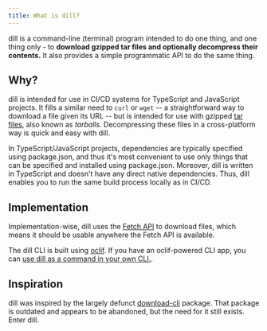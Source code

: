 ```yaml
---
title: What is dill?
---
```


dill is a command-line (terminal) program intended to do one thing, and one thing only - to **download gzipped tar files
and optionally decompress their contents.** It also provides a simple programmatic API to do the same thing.

## Why?

dill is intended for use in CI/CD systems for TypeScript and JavaScript projects. It fills a similar need to `curl` or
`wget` -- a straightforward way to download a file given its URL -- but is intended for use with gzipped [tar
files](https://en.wikipedia.org/wiki/Tar_(computing)), also known as _tarballs_. Decompressing these files in a
cross-platform way is quick and easy with dill.

In TypeScript/JavaScript projects, dependencies are typically specified using package.json, and thus it's most
convenient to use only things that can be specified and installed using package.json. Moreover, dill is written in
TypeScript and doesn't have any direct native dependencies. Thus, dill enables you to run the same build process locally
as in CI/CD.

## Implementation

Implementation-wise, dill uses the [Fetch API](https://developer.mozilla.org/en-US/docs/Web/API/Fetch_API) to download
files, which means it should be usable anywhere the Fetch API is available.

The dill CLI is built using [oclif](https://oclif.io/). If you have an oclif-powered CLI app, you can [use dill as a command in your own CLI.](/usage/subcommand/).

## Inspiration

dill was inspired by the largely defunct [download-cli](https://github.com/kevva/download-cli) package. That package is
outdated and appears to be abandoned, but the need for it still exists. Enter dill.
